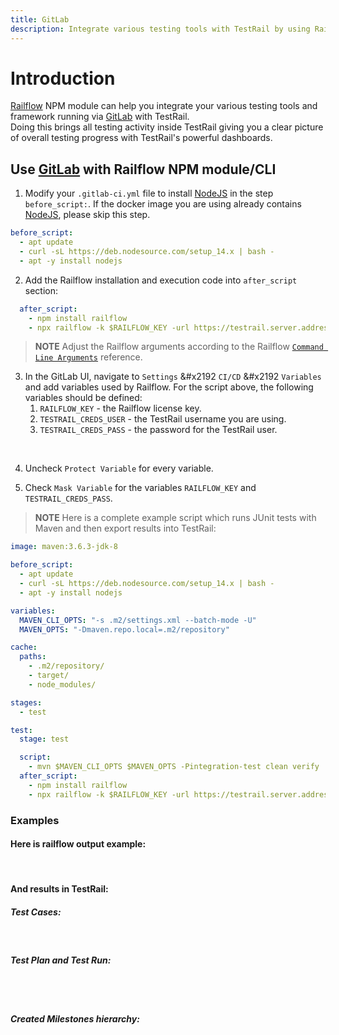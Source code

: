 ```yaml
---
title: GitLab
description: Integrate various testing tools with TestRail by using Railflow and GitLab.
---
```



# Introduction
[Railflow](https://railflow.io) NPM module can help you integrate your various testing tools and framework running via [GitLab](https://gitlab.com/) with TestRail.  
Doing this brings all testing activity inside TestRail giving you a clear picture of overall testing progress with TestRail's powerful dashboards.

## Use [GitLab](https://gitlab.com/) with Railflow NPM module/CLI
1. Modify your `.gitlab-ci.yml` file to install [NodeJS](https://nodejs.org) in the step `before_script:`.
If the docker image you are using already contains [NodeJS](https://nodejs.org), please skip this step.
```yaml:title=.gitlab-ci.yml
before_script:
  - apt update
  - curl -sL https://deb.nodesource.com/setup_14.x | bash -
  - apt -y install nodejs
```

2. Add the Railflow installation and execution code into `after_script` section:

```yaml:title=.gitlab-ci.yml
  after_script:
    - npm install railflow
    - npx railflow -k $RAILFLOW_KEY -url https://testrail.server.address/ -u $TESTRAIL_CREDS_USER -p $TESTRAIL_CREDS_PASS -pr "Railflow Demo" -path Master/section1/section2 -f junit -r target/surefire-reports/\*.xml -tr TestRunDemo -tp TestPlanDemo -mp Milestone1/Milestone2
```

>**NOTE**
Adjust the Railflow arguments according to the Railflow [`Command Line Arguments`](/cli/railflow-npm#command-line-arguments) reference.

3. In the GitLab UI, navigate to `Settings` &#x2192 `CI/CD` &#x2192 `Variables` and add variables used by Railflow.
For the script above, the following variables should be defined:
   1. `RAILFLOW_KEY` - the Railflow license key.
   2. `TESTRAIL_CREDS_USER` - the TestRail username you are using.
   3. `TESTRAIL_CREDS_PASS` - the password for the TestRail user.

<ImageZoom src="cicd/gitlab/cli01.png" alt=""/><br/>

4. Uncheck `Protect Variable` for every variable.

5. Check `Mask Variable` for the variables `RAILFLOW_KEY` and `TESTRAIL_CREDS_PASS`.

>**NOTE**
Here is a complete example script which runs JUnit tests with Maven and then export results into TestRail:

```yaml:title=.gitlab-ci.yml
image: maven:3.6.3-jdk-8

before_script:
  - apt update
  - curl -sL https://deb.nodesource.com/setup_14.x | bash -
  - apt -y install nodejs

variables:
  MAVEN_CLI_OPTS: "-s .m2/settings.xml --batch-mode -U"
  MAVEN_OPTS: "-Dmaven.repo.local=.m2/repository"

cache:
  paths:
    - .m2/repository/
    - target/
    - node_modules/

stages:
  - test

test:
  stage: test

  script:
    - mvn $MAVEN_CLI_OPTS $MAVEN_OPTS -Pintegration-test clean verify
  after_script:
    - npm install railflow
    - npx railflow -k $RAILFLOW_KEY -url https://testrail.server.address/ -u $TESTRAIL_CREDS_USER -p $TESTRAIL_CREDS_PASS -pr "Railflow Demo" -path Master/section1/section2 -f junit -r target/surefire-reports/\*.xml -tr TestRunDemo -tp TestPlanDemo -mp Milestone1/Milestone2

```

### Examples
#### Here is railflow output example:
<ImageZoom src="cicd/railflow/log-gitlab.png" alt="" /><br/>

#### And results in TestRail:
##### Test Cases:
<ImageZoom src="cicd/testrail/testrail-testcases.png" alt="" /><br/>

##### Test Plan and Test Run:
<ImageZoom src="cicd/testrail/testrail-plan-run.png" alt="" /><br/>
<ImageZoom src="cicd/testrail/testrail-results.png" alt="" /><br/>

##### Created Milestones hierarchy:
<ImageZoom src="cicd/testrail/testrail-milestones.png" alt="" />
